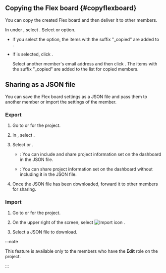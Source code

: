 ## Copying the Flex board {#copyflexboard}

You can copy the created Flex board and then deliver it to other members.

In <Cmdname sid="dashboard_list" className="uitext" /> under <Cmdname sid="integratedFlexboard" className="uitext" />, select <LinkImage img="ico-copy.svg" className="ico" desc="Copy icon" />. Select <Cmdname sid="copy_to_me" className="uitext" /> or <Cmdname sid="copy_to_others" className="uitext" /> option.

- If you select the <Cmdname sid="copy_to_me" className="uitext" /> option, the items with the suffix "_copied" are added to <Cmdname sid="dashboard_list" className="uitext" />.

- If <Cmdname sid="copy_to_others" className="uitext" /> is selected, click <LinkImage img="ico-add.svg" className="ico" /> <Cmdname sid="account" className="uitext" />.

  <ImgLang img='flexboard-copy2others.png' desc='Copy to others' />

  Select another member's email address and then click <Cmdname sid="copy_dashboard" className="uitext" />. The items with the suffix "\_copied" are added to the <Cmdname sid="dashboard_list" className="uitext" /> list for copied members.

## Sharing as a JSON file

You can save the Flex board settings as a JSON file and pass them to another member or import the settings of the member.

### Export

1. Go to <Cmdname sid="integratedFlexboard" className="uitext" /> or <Cmdname sid="flexboard" className="uitext" /> for the project.

2. In <Cmdname sid="dashboard_list" className="uitext" />, select <LinkImage img="ico-export.svg" desc="Export icon" className="ico" />.

3. Select <Cmdname sid="BTN07940" className="uitext" /> or <Cmdname sid="BTN07941" className="uitext" />.

   - <Cmdname sid="BTN07940" className="uitext" />: You can include and share project information set on the dashboard in the JSON file.

   - <Cmdname sid="BTN07941" className="uitext" />: You can share project information set on the dashboard without including it in the JSON file.

4. Once the JSON file has been downloaded, forward it to other members for sharing.

### Import

1. Go to <Cmdname sid="integratedFlexboard" className="uitext" /> or <Cmdname sid="flexboard" className="uitext" /> for the project.

2. On the upper right of the screen, select ![Import icon](/img/ico-import.svg) <Cmdname sid="import" className="uitext" />.

3. Select a JSON file to download.

:::note

This feature is available only to the members who have the **Edit** role on the project.

:::
